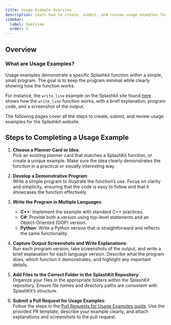 ```yaml
---
title: Usage Example Overview
description: Learn how to create, submit, and review usage examples for the Splashkit website.
sidebar:
  label: Overview
  order: 1
---
```



## Overview

### What are Usage Examples?

Usage examples demonstrate a specific Splashkit function within a simple, small program. The goal is
to keep the program minimal while clearly showing how the function works.

For instance, the `write_line` example on the Splashkit site found [here](https://splashkit.io/usage-examples/terminal/#hello-world-string)
shows how the `write_line` function works, with a brief explanation, program code, and a
screenshot of the output.

The following pages cover all the steps to create, submit, and review usage examples for the
Splashkit website.

## Steps to Completing a Usage Example

<Steps>

1. **Choose a Planner Card or Idea**:  
   Pick an existing planner card that matches a SplashKit function, or create a unique example. Make
   sure the idea clearly demonstrates the function in a practical or visually interesting way.

2. **Develop a Demonstrative Program**:  
   Write a simple program to illustrate the function’s use. Focus on clarity and simplicity, ensuring
   that the code is easy to follow and that it showcases the function effectively.

3. **Write the Program in Multiple Languages**:  
   - **C++**: Implement the example with standard C++ practices.
   - **C#**: Provide both a version using top-level statements and an Object-Oriented (OOP) version.
   - **Python**: Write a Python version that is straightforward and reflects the same functionality.

4. **Capture Output Screenshots and Write Explanations**:  
   Run each program version, take screenshots of the output, and write a brief explanation for each
   language version. Describe what the program does, which function it demonstrates, and highlight
   any important details.

5. **Add Files to the Correct Folder in the SplashKit Repository**:  
   Organize your files in the appropriate folders within the SplashKit repository. Ensure file names
   and directory paths are consistent with SplashKit’s structure.

6. **Submit a Pull Request for Usage Examples**:  
   Follow the steps in the [Pull Requests for Usage Examples guide](/products/splashkit/splashkit-website/usage-examples/03-usage-pull-request).
   Use the provided PR template, describe your example clearly, and attach explanations and screenshots
   to the pull request.

</Steps>

<CardGrid>
  <LinkCard
    title="Creating Usage Examples"
    description="How to create usage examples for the Splashkit website, including the necessary
    steps and guidelines."
    href="/products/splashkit/splashkit-website/usage-examples/02-usage-examples"
  />
  <LinkCard
    title="Pull Requests for Usage Examples"
    description="How to create a pull request for usage examples, including the necessary steps and guidelines."
    href="/products/splashkit/splashkit-website/usage-examples/03-usage-pull-request"
  />
  <LinkCard
    title="Peer Reviews for Usage Examples"
    description="How to do a peer review for usage examples, including the necessary steps and guidelines."
    href="/products/splashkit/splashkit-website/usage-examples/04-usage-peer-review"
  />
   <LinkCard
      title="Updating Usage Examples"
      description="How to update usage examples for the Splashkit website, including the necessary
      steps and guidelines."
      href="/products/splashkit/splashkit-website/usage-examples/05-updating-examples"
   />
</CardGrid>
